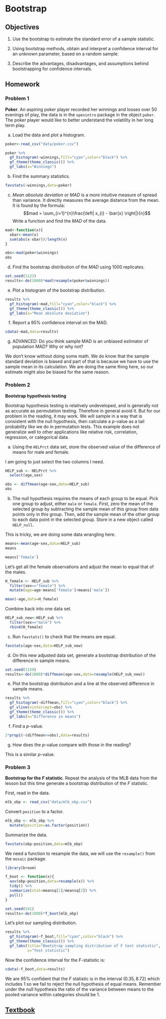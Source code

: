 # Bootstrap {#BOOT}

## Objectives

1) Use the bootstrap to estimate the standard error of a sample statistic.  

2) Using bootstrap methods, obtain and interpret a confidence interval for an unknown parameter, based on a random sample.   

3) Describe the advantages, disadvantages, and assumptions behind bootstrapping for confidence intervals.  


## Homework  

### Problem 1

**Poker**. An aspiring poker player recorded her winnings and losses over 50 evenings of play, the data is in the `openintro` package in the object `poker`. The poker player would like to better understand the volatility in her long term play.

a. Load the data and plot a histogram.  

```r
poker<-read_csv("data/poker.csv")
```

```r
poker %>%
  gf_histogram(~winnings,fill="cyan",color="black") %>%
  gf_theme(theme_classic()) %>%
  gf_labs(x="Winnings")
```


b. Find the summary statistics.  

```r
favstats(~winnings,data=poker)
```


c.  *Mean absolute deviation* or *MAD* is a more intuitive measure of spread than variance. It directly measures the average distance from the mean. It is found by the formula:
$$mad = \sum_{i=1}^{n}\frac{\left| x_{i} - \bar{x} \right|}{n}$$
Write a function and find the *MAD* of the data.

```r
mad<-function(x){
  xbar<-mean(x)
  sum(abs(x-xbar))/length(x)
}
```

```r
obs<-mad(poker$winnings)
obs
```


d. Find the bootstrap distribution of the *MAD* using 1000 replicates.

```r
set.seed(1122)
results<-do(1000)*mad(resample(poker$winnings))
```

e. Plot a histogram of the bootstrap distribution.

```r
results %>%
  gf_histogram(~mad,fill="cyan",color="black") %>%
  gf_theme(theme_classic()) %>%
  gf_labs(x="Mean absolute deviation")
```


f. Report a 95% confidence interval on the MAD.

```r
cdata(~mad,data=results)
```


g. ADVANCED: Do you think sample MAD is an unbiased estimator of population MAD? Why or why not? 

We don't know without doing some math. We do know that the sample standard deviation is biased and part of that is because we have to use the sample mean in its calculation. We are doing the same thing here, so our estimate might also be biased for the same reason.




### Problem 2

**Bootstrap hypothesis testing**  

Bootstrap hypothesis testing is relatively undeveloped, and is generally not as accurate as permutation testing. Therefore in general avoid it. But for our problem in the reading, it may work. We will sample in a way that is consistent with the null hypothesis, then calculate a $p$-value as a tail probability like we do in permutation tests. This example does not generalize well to other applications like relative risk, correlation, regression, or categorical data.

a. Using the `HELPrct` data set, store the observed value of the difference of means for male and female.  

I am going to just select the two columns I need.

```r
HELP_sub <- HELPrct %>%
  select(age,sex)
```

```r
obs <- diffmean(age~sex,data=HELP_sub)
obs
```


b. The null hypothesis requires the means of each group to be equal. Pick one group to adjust, either `male` or `female`. First, zero the mean of the selected group by subtracting the sample mean of this group from data points only in this group. Then, add the sample mean of the other group to each data point in the selected group. Store in a new object called `HELP_null`.

This is tricky, we are doing some data wrangling here.


```r
means<-mean(age~sex,data=HELP_sub)
means
```

```r
means['female']
``` 

Let's get all the female observations and adjust the mean to equal that of the males.

```r
H_female <- HELP_sub %>%
  filter(sex=="female") %>%
  mutate(age=age-means['female']+means['male'])
```

```r
mean(~age,data=H_female)
```

Combine back into one data set.

```r
HELP_sub_new<-HELP_sub %>%
  filter(sex=="male") %>%
  rbind(H_female)
```


c. Run `favstats()` to check that the means are equal.

```r
favstats(age~sex,data=HELP_sub_new)
```

d. On this new adjusted data set, generate a bootstrap distribution of the difference in sample means.

```r
set.seed(1159)
results<-do(1000)*diffmean(age~sex,data=resample(HELP_sub_new))
```


e. Plot the bootstrap distribution and a line at the observed difference in sample means.

```r
results %>%
  gf_histogram(~diffmean,fill="cyan",color="black") %>%
  gf_vline(xintercept=obs) %>%
  gf_theme(theme_classic()) %>%
  gf_labs(x="Difference in means")
```


f. Find a $p$-value.

```r
2*prop1(~(diffmean<=obs),data=results)
```


g. How does the $p$-value compare with those in the reading?

This is a similar $p$-value.



### Problem 3

**Bootstrap for the $F$ statistic**. Repeat the analysis of the MLB data from the lesson but this time generate a bootstrap distribution of the $F$ statistic.

First, read in the data.

```r
mlb_obp <- read_csv("data/mlb_obp.csv")
```

Convert `position` to a factor.

```r
mlb_obp <- mlb_obp %>%
  mutate(position=as.factor(position))
```

Summarize the data.

```r
favstats(obp~position,data=mlb_obp)
```

We need a function to resample the data, we will use the `resample()` from the `mosaic` package.


```r
library(broom)
```

```r
f_boot <- function(x){
  aov(obp~position,data=resample(x)) %>%
  tidy() %>%
  summarize(stat=meansq[1]/meansq[2]) %>%
  pull()
}
```


```r
set.seed(541)
results<-do(1000)*f_boot(mlb_obp)
```

Let's plot our sampling distribution.

```r
results %>%
  gf_histogram(~f_boot,fill="cyan",color="black") %>%
  gf_theme(theme_classic()) %>%
  gf_labs(title="Bootstrap sampling distribution of F test statistic",
          x="Test statistic")
```  

Now the confidence interval for the F-statistic is:

```r
cdata(~f_boot,data=results)
```

We are 95\% confident that the $F$ statistic is in the interval $(0.35,8.72)$ which includes 1 so we fail to reject the null hypothesis of equal means. Remember under the null hypothesis the ratio of the variance between means to the pooled variance within categories should be 1. 


## [Textbook](https://ds-usafa.github.io/Computational-Probability-and-Statistics/BOOT.html) {-}

